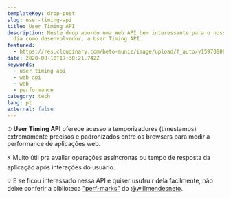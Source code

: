 ```yaml
---
templateKey: drop-post
slug: user-timing-api
title: User Timing API
description: Neste drop abordo uma Web API bem interessante para o nosso dia a
  dia como desenvolvedor, a User Timing API.
featured:
  - https://res.cloudinary.com/beto-muniz/image/upload/f_auto/v1597080801/uta_p40moh.jpg
date: 2020-08-10T17:30:21.742Z
keywords:
  - user timing api
  - web api
  - web
  - performance
category: tech
lang: pt
external: false
---
```


<Drop>

⏱ **User Timing API** oferece acesso a temporizadores (timestamps) extremamente precisos e padronizados entre os browsers para medir a performance de aplicações web. 

⚡️ Muito útil pra avaliar operações assíncronas ou tempo de resposta da aplicação após interações do usuário. 

💡 E se ficou interessado nessa API e quiser usufruir dela facilmente, não deixe conferir a biblioteca ["perf-marks"](https://github.com/willmendesneto/perf-marks) do [@willmendesneto](https://twitter.com/willmendesneto).

</Drop>